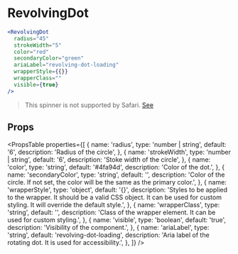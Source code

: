 ---
---


# RevolvingDot

```jsx live
<RevolvingDot
  radius="45"
  strokeWidth="5"
  color="red"
  secondaryColor="green"
  ariaLabel="revolving-dot-loading"
  wrapperStyle={{}}
  wrapperClass=""
  visible={true}
/>
```

> This spinner is not supported by Safari. [See](https://github.com/mhnpd/react-loader-spinner/issues/150)

## Props

<PropsTable
  properties={[
    {
      name: 'radius',
      type: 'number | string',
      default: '6',
      description: 'Radius of the circle',
    },
    {
      name: 'strokeWidth',
      type: 'number | string',
      default: '6',
      description: 'Stoke width of the circle',
    },
    {
      name: 'color',
      type: 'string',
      default: '#4fa94d',
      description: 'Color of the dot.',
    },
    {
      name: 'secondaryColor',
      type: 'string',
      default: '',
      description:
        'Color of the circle. If not set, the color will be the same as the primary color.',
    },
    {
      name: 'wrapperStyle',
      type: 'object',
      default: '{}',
      description:
        'Styles to be applied to the wrapper. It should be a valid CSS object. It can be used for custom styling. It will override the default style.',
    },
    {
      name: 'wrapperClass',
      type: 'string',
      default: '',
      description:
        'Class of the wrapper element. It can be used for custom styling.',
    },
    {
      name: 'visible',
      type: 'boolean',
      default: 'true',
      description: 'Visibility of the component.',
    },
    {
      name: 'ariaLabel',
      type: 'string',
      default: 'revolving-dot-loading',
      description:
        'Aria label of the rotating dot. It is used for accessibility.',
    },
  ]}
/>
